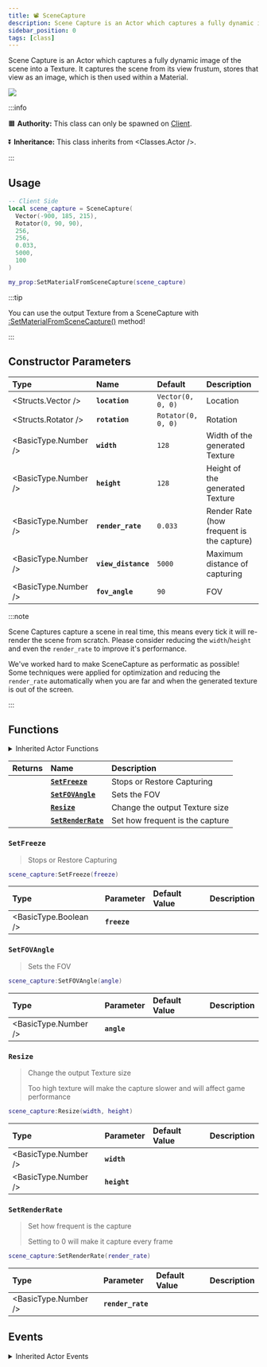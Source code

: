```yaml
---
title: 📽️ SceneCapture
description: Scene Capture is an Actor which captures a fully dynamic image of the scene into a Texture. It captures the scene from its view frustum, stores that view as an image, which is then used within a Material.
sidebar_position: 0
tags: [class]
---
```



Scene Capture is an Actor which captures a fully dynamic image of the scene into a Texture. It captures the scene from its view frustum, stores that view as an image, which is then used within a Material.


![](/img/docs/scenecapture.jpg)

:::info

🟧 **Authority:** This class can only be spawned on [Client](./core-concepts/scripting/authority-concepts.mdx).

⏬ **Inheritance:** This class inherits from <Classes.Actor />.

:::


## Usage

```lua
-- Client Side
local scene_capture = SceneCapture(
  Vector(-900, 185, 215),
  Rotator(0, 90, 90),
  256,
  256,
  0.033,
  5000,
  100
)

my_prop:SetMaterialFromSceneCapture(scene_capture)
```

:::tip

You can use the output Texture from a SceneCapture with [:SetMaterialFromSceneCapture()](./scripting-reference/classes/base-classes/paintable.mdx#setmaterialfromscenecapture) method!

:::


## Constructor Parameters

| **Type** | **Name** | **Default** | **Description** |
| :--- | :--- | :--- | :--- |
| <Structs.Vector /> | **`location`** | `Vector(0, 0, 0)` | Location |
| <Structs.Rotator /> | **`rotation`** | `Rotator(0, 0, 0)` | Rotation |
| <BasicType.Number /> | **`width`** | `128` | Width of the generated Texture |
| <BasicType.Number /> | **`height`** | `128` | Height of the generated Texture |
| <BasicType.Number /> | **`render_rate`** | `0.033` | Render Rate (how frequent is the capture) |
| <BasicType.Number /> | **`view_distance`** | `5000` | Maximum distance of capturing |
| <BasicType.Number /> | **`fov_angle`** | `90` | FOV |


:::note

Scene Captures capture a scene in real time, this means every tick it will re-render the scene from scratch. Please consider reducing the `width`/`height` and even the `render_rate` to improve it's performance.

We've worked hard to make SceneCapture as performatic as possible! Some techniques were applied for optimization and reducing the `render_rate` automatically when you are far and when the generated texture is out of the screen.

:::


## Functions


<details><summary>Inherited Actor Functions</summary><BaseActorFunctions /></details>

| **Returns** | **Name** | **Description** |
| :--- | :--- | :--- |
|  | [**`SetFreeze`**](scene-capture#setfreeze) | Stops or Restore Capturing |
|  | [**`SetFOVAngle`**](scene-capture#setfovangle) | Sets the FOV |
|  | [**`Resize`**](scene-capture#resize) | Change the output Texture size |
|  | [**`SetRenderRate`**](scene-capture#setrenderrate) | Set how frequent is the capture |

### **`SetFreeze`**

> Stops or Restore Capturing

```lua
scene_capture:SetFreeze(freeze)
```

| Type | Parameter | Default Value | Description |
| :--- | :--- | :--- | :--- |
| <BasicType.Boolean /> | **`freeze`** |  |


### **`SetFOVAngle`**

> Sets the FOV

```lua
scene_capture:SetFOVAngle(angle)
```

| Type | Parameter | Default Value | Description |
| :--- | :--- | :--- | :--- |
| <BasicType.Number /> | **`angle`** |  |


### **`Resize`**

> Change the output Texture size
> 
> Too high texture will make the capture slower and will affect game performance

```lua
scene_capture:Resize(width, height)
```

| Type | Parameter | Default Value | Description |
| :--- | :--- | :--- | :--- |
| <BasicType.Number /> | **`width`** |  |
| <BasicType.Number /> | **`height`** |  |


### **`SetRenderRate`**

> Set how frequent is the capture
> 
> Setting to 0 will make it capture every frame

```lua
scene_capture:SetRenderRate(render_rate)
```

| Type | Parameter | Default Value | Description |
| :--- | :--- | :--- | :--- |
| <BasicType.Number /> | **`render_rate`** |  |



## Events


<details><summary>Inherited Actor Events</summary><BaseActorEvents /></details>

